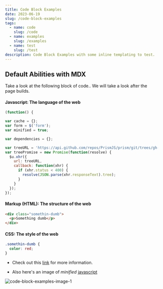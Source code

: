 ```yaml
---
title: Code Block Examples
date: 2023-06-19
slug: /code-block-examples
tags:
  - name: code
    slug: /code
  - name: examples
    slug: /examples
  - name: test
    slug: /test
description: Code Block Examples with some inline templating to test.
---
```


## Default Abilities with MDX

Take a look at the following block of code.. We will take a look after the page builds.

#### Javascript: The language of the web

```js
(function() {

var cache = {};
var form = $('form');
var minified = true;

var dependencies = {};

var treeURL = 'https://api.github.com/repos/PrismJS/prism/git/trees/gh-pages?recursive=1';
var treePromise = new Promise(function(resolve) {
  $u.xhr({
    url: treeURL,
    callback: function(xhr) {
      if (xhr.status < 400) {
        resolve(JSON.parse(xhr.responseText).tree);
      }
    }
  });
});
```

#### Markup (HTML): The structure of the web

```html
<div class="somethin-dumb">
  <p>Something dumb</p>
</div>
```

#### CSS: The style of the web

```css
.somethin-dumb {
  color: red;
}
```

- Check out this [link](https://google.com) for more information.

- Also here's an image of _minified_ [javascript](https://www.ecma-international.org/publications-and-standards/standards/ecma-262/)

![code-block-examples-image-1](./code-block-ex-img1.jpeg)
